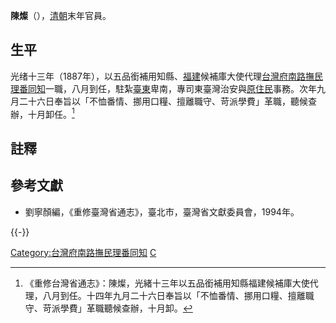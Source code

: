 '''陳燦'''（{{bd|？||？||}}），[[清朝|清朝]]末年官員。

== 生平 ==
光绪十三年（1887年），以五品銜補用知縣、[[福建|福建]]候補庫大使代理[[台灣府南路撫民理番同知|台灣府南路撫民理番同知]]一職，八月到任，駐紮[[臺東縣|臺東]]卑南，專司東臺灣治安與[[台灣原住民|原住民]]事務。次年九月二十六日奉旨以「不恤番情、挪用口糧、擅離職守、苛派學費」革職，聽候查辦，十月卸任。<ref>《重修台灣省通志》：陳燦，光緒十三年以五品銜補用知縣福建候補庫大使代理，八月到任。十四年九月二十六日奉旨以「不恤番情、挪用口糧、擅離職守、苛派學費」革職聽候查辦，十月卸。</ref>

==註釋==
{{reflist}}

==參考文獻==
*劉寧顏編，《重修臺灣省通志》，臺北市，臺灣省文獻委員會，1994年。

{{-}}
{{start box}}
{{s-off}}
{{s-before|[[歐陽駿|歐陽駿]]}}
{{s-title|[[台灣府南路撫民理番同知|台灣府南路撫民理番同知]]|<small>光绪十三年（1887年）上任</small>}}
{{s-after|[[吳本杰|吳本杰]]}}
{{end box}}
{{DEFAULTSORT:Chen陳}}
[[Category:台灣府南路撫民理番同知|Category:台灣府南路撫民理番同知]]
[[Category:陳姓|C]]